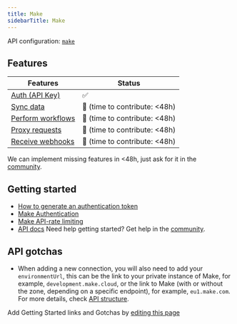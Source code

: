```yaml
---
title: Make
sidebarTitle: Make
---
```


API configuration: [`make`](https://nango.dev/providers.yaml)

## Features

| Features | Status |
| - | - |
| [Auth (API Key)](/integrate/guides/authorize-an-api) | ✅ |
| [Sync data](/integrate/guides/sync-data-from-an-api) |  🚫 (time to contribute: &lt;48h)  |
| [Perform workflows](/integrate/guides/perform-workflows-with-an-api) |  🚫 (time to contribute: &lt;48h)  |
| [Proxy requests](/integrate/guides/proxy-requests-to-an-api) | 🚫 (time to contribute: &lt;48h) |
| [Receive webhooks](/integrate/guides/receive-webhooks-from-an-api) | 🚫 (time to contribute: &lt;48h) |

<Tip>We can implement missing features in &lt;48h, just ask for it in the [community](https://nango.dev/slack).</Tip>

## Getting started

- [How to generate an authentication token](https://www.make.com/en/api-documentation/authentication-token)
- [Make Authentication](https://www.make.com/en/api-documentation/authentication)
- [Make API-rate limiting](https://www.make.com/en/api-documentation/rate-limiting)
- [API docs](https://www.make.com/en/api-documentation)
<Tip>Need help getting started? Get help in the [community](https://nango.dev/slack).</Tip>

## API gotchas

- When adding a new connection, you will also need to add your `environmentUrl`, this can be the link to your private instance of Make, for example, `development.make.cloud`, or the link to Make (with or without the zone, depending on a specific endpoint), for example, `eu1.make.com`. For more details, check [API structure](https://www.make.com/en/api-documentation/api-structure).

<Note>Add Getting Started links and Gotchas by [editing this page](https://github.com/nangohq/nango/tree/master/docs-v2/integrations/all/make.mdx)</Note>
